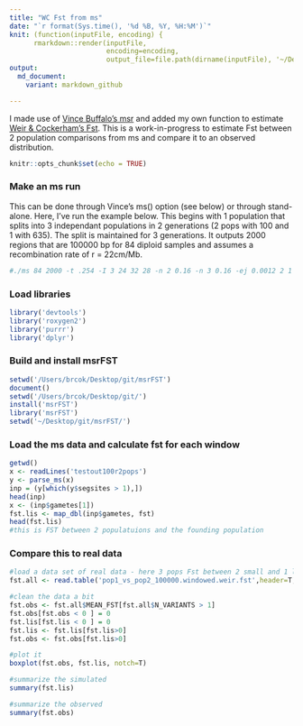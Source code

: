 ```yaml
---
title: "WC Fst from ms"
date: "`r format(Sys.time(), '%d %B, %Y, %H:%M')`"
knit: (function(inputFile, encoding) { 
      rmarkdown::render(inputFile,
                        encoding=encoding, 
                        output_file=file.path(dirname(inputFile), '~/Desktop/git/msrFST/', 'README.md')) })
output:
  md_document:
    variant: markdown_github

---
```

I made use of [Vince Buffalo's msr](https://github.com/vsbuffalo/msr) and added my own function to estimate [Weir & Cockerham’s Fst](http://journals.plos.org/plosone/article?id=10.1371/journal.pone.0135368). This is a work-in-progress to estimate Fst between 2 population comparisons from ms and compare it to an observed distribution. 




```r
knitr::opts_chunk$set(echo = TRUE)
```

### Make an ms run
This can be done through Vince's ms() option (see below) or through stand-alone. Here, I've run the example below. This begins with 1 population that splits into 3 independant populations in 2 generations (2 pops with 100 and 1 with 635). The split is maintained for 3 generations. It outputs 2000 regions that are 100000 bp for 84 diploid samples and assumes a recombination rate of r = 22cm/Mb. 

```sh
#./ms 84 2000 -t .254 -I 3 24 32 28 -n 2 0.16 -n 3 0.16 -ej 0.0012 2 1 -ej 0.0012 3 1 -r 56 100000 > testout100r2pops
```


### Load libraries

```r
library('devtools')
library('roxygen2')
library('purrr')
library('dplyr')
```
### Build and install msrFST
```r
setwd('/Users/brcok/Desktop/git/msrFST')
document()
setwd('/Users/brcok/Desktop/git/')
install('msrFST')
library('msrFST')
setwd('~/Desktop/git/msrFST/')
```

### Load the ms data and calculate fst for each window 
```r
getwd()
x <- readLines('testout100r2pops')
y <- parse_ms(x)
inp = (y[which(y$segsites > 1),])
head(inp)
x <- (inp$gametes[1])
fst.lis <- map_dbl(inp$gametes, fst)
head(fst.lis)
#this is FST between 2 populatuions and the founding population 
```

### Compare this to real data 
```r
#load a data set of real data - here 3 pops Fst between 2 small and 1 large mai 
fst.all <- read.table('pop1_vs_pop2_100000.windowed.weir.fst',header=T,colClasses = c('character', 'numeric', 'numeric', 'numeric', 'numeric', 'numeric'))

#clean the data a bit
fst.obs <- fst.all$MEAN_FST[fst.all$N_VARIANTS > 1]
fst.obs[fst.obs < 0 ] = 0
fst.lis[fst.lis < 0 ] = 0
fst.lis <- fst.lis[fst.lis>0]
fst.obs <- fst.obs[fst.lis>0]

#plot it
boxplot(fst.obs, fst.lis, notch=T)

#summarize the simulated
summary(fst.lis)

#summarize the observed
summary(fst.obs)

```







